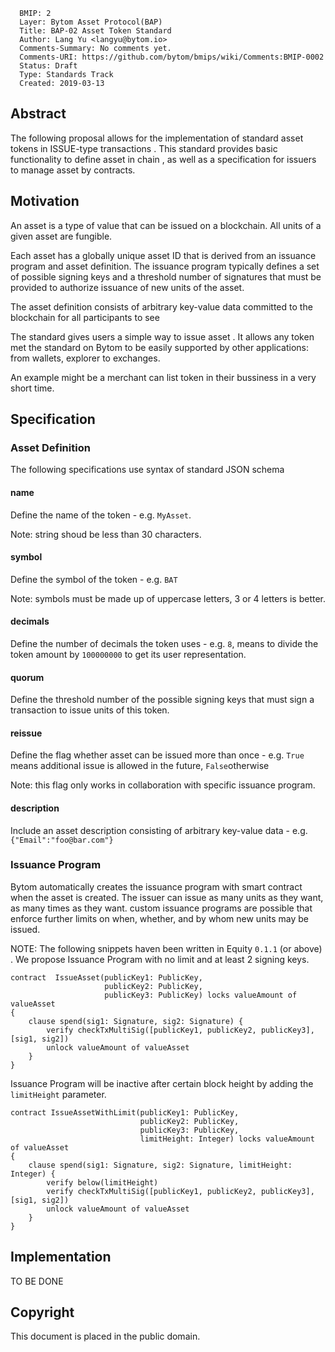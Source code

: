 <pre>
  BMIP: 2
  Layer: Bytom Asset Protocol(BAP)
  Title: BAP-02 Asset Token Standard  
  Author: Lang Yu <langyu@bytom.io>
  Comments-Summary: No comments yet.
  Comments-URI: https://github.com/bytom/bmips/wiki/Comments:BMIP-0002
  Status: Draft
  Type: Standards Track
  Created: 2019-03-13
</pre>

==Abstract==

The following proposal allows for the implementation of standard asset tokens in ISSUE-type transactions . This standard provides basic functionality to define asset in chain , as well as a specification for issuers to manage asset by contracts. 

==Motivation==

An asset is a type of value that can be issued on a blockchain. All units of a given asset are fungible.

Each asset has a globally unique asset ID that is derived from an issuance program and asset definition. The issuance program typically defines a set of possible signing keys and a threshold number of signatures that must be provided to authorize issuance of new units of the asset. 

The asset definition consists of arbitrary key-value data committed to the blockchain for all participants to see

The standard gives users a simple way to issue asset . It allows any token met the standard on Bytom to be easily supported by other applications: from wallets,  explorer to exchanges.

An example might be a merchant can list token in their bussiness in a very short time. 

==Specification==

===Asset Definition===

The following specifications use syntax of standard JSON schema

====name====

Define the name of the token - e.g. <code>MyAsset</code>. 

Note:  string shoud be less than 30 characters.

====symbol====
Define the symbol of the token - e.g. <code>BAT</code>

Note:  symbols must be made up of uppercase letters,  3 or 4 letters is better.
====decimals====

Define the number of decimals the token uses - e.g. <code>8</code>, means to divide the token amount by <code>100000000</code> to get its user representation.

====quorum====

Define the threshold number of the possible signing keys that must sign a transaction to issue units of this token.

====reissue====

Define the flag whether asset can be issued more than once - e.g. <code>True</code> means additional issue is allowed in the future, <code>False</code>otherwise

Note: this flag only works in collaboration with specific issuance program.

====description====

Include an asset description consisting of arbitrary key-value data - e.g. <code>{"Email":"foo@bar.com"}</code>



===Issuance Program===

Bytom automatically creates the issuance program with smart contract  when the asset is created. The issuer can issue as many units as they want, as many times as they want.  custom issuance programs are possible that enforce further limits on when, whether, and by whom new units may be issued.

NOTE: The following snippets haven been written in  Equity <code>0.1.1</code> (or above) . 
We propose Issuance Program with no limit and at least  2 signing keys.

<pre>
contract  IssueAsset(publicKey1: PublicKey,
                     publicKey2: PublicKey,
                     publicKey3: PublicKey) locks valueAmount of valueAsset 
{
	clause spend(sig1: Signature, sig2: Signature) {
		verify checkTxMultiSig([publicKey1, publicKey2, publicKey3], [sig1, sig2])
		unlock valueAmount of valueAsset
	}
}
</pre>
Issuance Program will be inactive after certain block height by adding the <code>limitHeight</code> parameter.

<pre>
contract IssueAssetWithLimit(publicKey1: PublicKey,
                             publicKey2: PublicKey,
                             publicKey3: PublicKey,
                             limitHeight: Integer) locks valueAmount of valueAsset 
{
	clause spend(sig1: Signature, sig2: Signature, limitHeight: Integer) {
		verify below(limitHeight)
		verify checkTxMultiSig([publicKey1, publicKey2, publicKey3], [sig1, sig2])
		unlock valueAmount of valueAsset
  	}
}
</pre>

==Implementation==

TO BE DONE

==Copyright==

This document is placed in the public domain.
